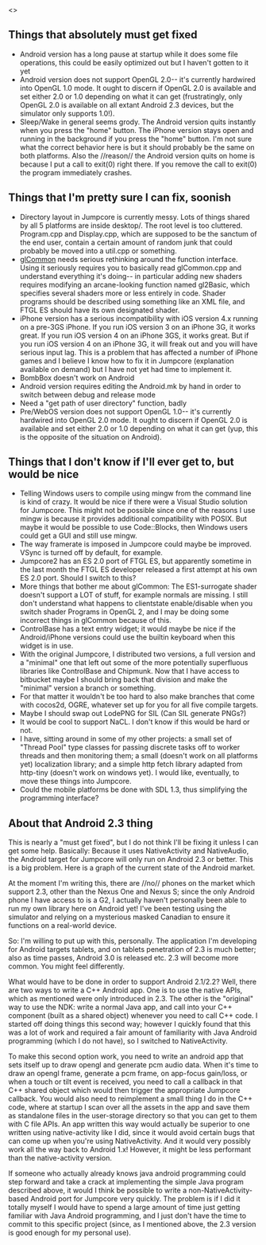 <<toc>>

==Things that absolutely must get fixed==

* Android version has a long pause at startup while it does some file operations, this could be easily optimized out but I haven't gotten to it yet
* Android version does not support OpenGL 2.0-- it's currently hardwired into OpenGL 1.0 mode. It ought to discern if OpenGL 2.0 is available and set either 2.0 or 1.0 depending on what it can get (frustratingly, only OpenGL 2.0 is available on all extant Android 2.3 devices, but the simulator only supports 1.0!).
* Sleep/Wake in general seems grody. The Android version quits instantly when you press the "home" button. The iPhone version stays open and running in the background if you press the "home" button. I'm not sure what the correct behavior here is but it should probably be the same on both platforms. Also the //reason// the Android version quits on home is because I put a call to exit(0) right there. If you remove the call to exit(0) the program immediately crashes.

==Things that I'm pretty sure I can fix, soonish==

* Directory layout in Jumpcore is currently messy. Lots of things shared by all 5 platforms are inside desktop/. The root level is too cluttered. Program.cpp and Display.cpp, which are supposed to be the sanctum of the end user, contain a certain amount of random junk that could probably be moved into a util.cpp or something.
* [[glCommon]] needs serious rethinking around the function interface. Using it seriously requires you to basically read glCommon.cpp and understand everything it's doing-- in particular adding new shaders requires modifying an arcane-looking function named gl2Basic, which specifies several shaders more or less entirely in code. Shader programs should be described using something like an XML file, and FTGL ES should have its own designated shader.
* iPhone version has a serious incompatibility with iOS version 4.x running on a pre-3GS iPhone. If you run iOS version 3 on an iPhone 3G, it works great. If you run iOS version 4 on an iPhone 3GS, it works great. But if you run iOS version 4 on an iPhone 3G, it will freak out and you will have serious input lag. This is a problem that has affected a number of iPhone games and I believe I know how to fix it in Jumpcore (explanation available on demand) but I have not yet had time to implement it.
* BombBox doesn't work on Android
* Android version requires editing the Android.mk by hand in order to switch between debug and release mode
* Need a "get path of user directory" function, badly
* Pre/WebOS version does not support OpenGL 1.0-- it's currently hardwired into OpenGL 2.0 mode. It ought to discern if OpenGL 2.0 is available and set either 2.0 or 1.0 depending on what it can get (yup, this is the opposite of the situation on Android).

==Things that I don't know if I'll ever get to, but would be nice==

* Telling Windows users to compile using mingw from the command line is kind of crazy. It would be nice if there were a Visual Studio solution for Jumpcore. This might not be possible since one of the reasons I use mingw is because it provides additional compatibility with POSIX. But maybe it would be possible to use Code::Blocks, then Windows users could get a GUI and still use mingw.
* The way framerate is imposed in Jumpcore could maybe be improved. VSync is turned off by default, for example.
* Jumpcore2 has an ES 2.0 port of FTGL ES, but apparently sometime in the last month the FTGL ES developer released a first attempt at his own ES 2.0 port. Should I switch to this?
* More things that bother me about glCommon: The ES1-surrogate shader doesn't support a LOT of stuff, for example normals are missing. I still don't understand what happens to clientstate enable/disable when you switch shader Programs in OpenGL 2, and I may be doing some incorrect things in glCommon because of this.
* ControlBase has a text entry widget; it would maybe be nice if the Android/iPhone versions could use the builtin keyboard when this widget is in use.
* With the original Jumpcore, I distributed two versions, a full version and a "minimal" one that left out some of the more potentially superfluous libraries like ControlBase and Chipmunk. Now that I have access to bitbucket maybe I should bring back that division and make the "minimal" version a branch or something.
* For that matter it wouldn't be too hard to also make branches that come with cocos2d, OGRE, whatever set up for you for all five compile targets.
* Maybe I should swap out LodePNG for SIL (Can SIL generate PNGs?)
* It would be cool to support NaCL. I don't know if this would be hard or not.
* I have, sitting around in some of my other projects: a small set of "Thread Pool" type classes for passing discrete tasks off to worker threads and then monitoring them; a small (doesn't work on all platforms yet) localization library; and a simple http fetch library adapted from http-tiny (doesn't work on windows yet). I would like, eventually, to move these things into Jumpcore.
* Could the mobile platforms be done with SDL 1.3, thus simplifying the programming interface?

==About that Android 2.3 thing==

This is nearly a "must get fixed", but I do not think I'll be fixing it unless I can get some help. Basically: Because it uses NativeActivity and NativeAudio, the Android target for Jumpcore will only run on Android 2.3 or better. This is a big problem. Here is a graph of the current state of the Android market.

{{http://upload.wikimedia.org/wikipedia/commons/9/95/Android_os_distribution.png}}

At the moment I'm writing this, there are //no// phones on the market which support 2.3, other than the Nexus One and Nexus S; since the only Android phone I have access to is a G2, I actually haven't personally been able to run my own library here on Android yet! I've been testing using the simulator and relying on a mysterious masked Canadian to ensure it functions on a real-world device.

So: I'm willing to put up with this, personally. The application I'm developing for Android targets tablets, and on tablets penetration of 2.3 is much better; also as time passes, Android 3.0 is released etc. 2.3 will become more common. You might feel differently.

What would have to be done in order to support Android 2.1/2.2? Well, there are two ways to write a C++ Android app. One is to use the native APIs, which as mentioned were only introduced in 2.3. The other is the "original" way to use the NDK: write a normal Java app, and call into your C++ component (built as a shared object) whenever you need to call C++ code. I started off doing things this second way; however I quickly found that this was a lot of work and required a fair amount of familiarity with Java Android programming (which I do not have), so I switched to NativeActivity. 

To make this second option work, you need to write an android app that sets itself up to draw opengl and generate pcm audio data. When it's time to draw an opengl frame, generate a pcm frame, on app-focus gain/loss, or when a touch or tilt event is received, you need to call a callback in that C++ shared object which would then trigger the appropriate Jumpcore callback. You would also need to reimplement a small thing I do in the C++ code, where at startup I scan over all the assets in the app and save them as standalone files in the user-storage directory so that you can get to them with C file APIs. An app written this way would actually be superior to one written using native-activity like I did, since it would avoid certain bugs that can come up when you're using NativeActivity. And it would very possibly work all the way back to Android 1.x! However, it might be less performant than the native-activity version.

If someone who actually already knows java android programming could step forward and take a crack at implementing the simple Java program described above, it would I think be possible to write a non-NativeActivity-based Android port for Jumpcore very quickly. The problem is if I did it totally myself I would have to spend a large amount of time just getting familiar with Java Android programming, and I just don't have the time to commit to this specific project (since, as I mentioned above, the 2.3 version is good enough for my personal use).